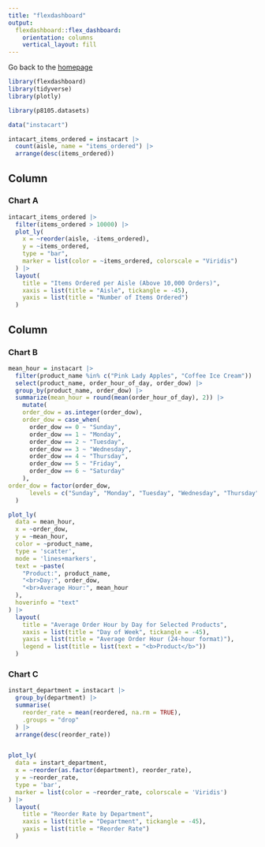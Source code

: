 ```yaml
---
title: "flexdashboard"
output: 
  flexdashboard::flex_dashboard:
    orientation: columns
    vertical_layout: fill
---
```


Go back to the [homepage](index.html)

```r
library(flexdashboard)
library(tidyverse)
library(plotly)

library(p8105.datasets)

data("instacart")

intacart_items_ordered = instacart |> 
  count(aisle, name = "items_ordered") |> 
  arrange(desc(items_ordered))
```

Column {data-width=650}
-----------------------------------------------------------------------

### Chart A

```r

intacart_items_ordered |> 
  filter(items_ordered > 10000) |> 
  plot_ly(
    x = ~reorder(aisle, -items_ordered),
    y = ~items_ordered,
    type = "bar",
    marker = list(color = ~items_ordered, colorscale = "Viridis")
  ) |>
  layout(
    title = "Items Ordered per Aisle (Above 10,000 Orders)",
    xaxis = list(title = "Aisle", tickangle = -45),
    yaxis = list(title = "Number of Items Ordered")
  )
```

Column {data-width=350}
-----------------------------------------------------------------------

### Chart B

```r
mean_hour = instacart |> 
  filter(product_name %in% c("Pink Lady Apples", "Coffee Ice Cream")) |> 
  select(product_name, order_hour_of_day, order_dow) |> 
  group_by(product_name, order_dow) |> 
  summarize(mean_hour = round(mean(order_hour_of_day), 2)) |> 
    mutate(
    order_dow = as.integer(order_dow),
    order_dow = case_when(
      order_dow == 0 ~ "Sunday",
      order_dow == 1 ~ "Monday",
      order_dow == 2 ~ "Tuesday",
      order_dow == 3 ~ "Wednesday",
      order_dow == 4 ~ "Thursday",
      order_dow == 5 ~ "Friday",
      order_dow == 6 ~ "Saturday"
    ),
order_dow = factor(order_dow,
      levels = c("Sunday", "Monday", "Tuesday", "Wednesday", "Thursday", "Friday", "Saturday"))
  )

plot_ly(
  data = mean_hour,
  x = ~order_dow,
  y = ~mean_hour,
  color = ~product_name,
  type = 'scatter',
  mode = 'lines+markers',
  text = ~paste(
    "Product:", product_name,
    "<br>Day:", order_dow,
    "<br>Average Hour:", mean_hour
  ),
  hoverinfo = "text"
) |>
  layout(
    title = "Average Order Hour by Day for Selected Products",
    xaxis = list(title = "Day of Week", tickangle = -45),
    yaxis = list(title = "Average Order Hour (24-hour format)"),
    legend = list(title = list(text = "<b>Product</b>"))
  )
```

### Chart C

```r
instart_department = instacart |> 
  group_by(department) |> 
  summarise(
    reorder_rate = mean(reordered, na.rm = TRUE),
    .groups = "drop"
  ) |> 
  arrange(desc(reorder_rate))


plot_ly(
  data = instart_department,
  x = ~reorder(as.factor(department), reorder_rate),
  y = ~reorder_rate,
  type = 'bar',
  marker = list(color = ~reorder_rate, colorscale = 'Viridis')
) |>
  layout(
    title = "Reorder Rate by Department",
    xaxis = list(title = "Department", tickangle = -45),
    yaxis = list(title = "Reorder Rate")
  )

```


